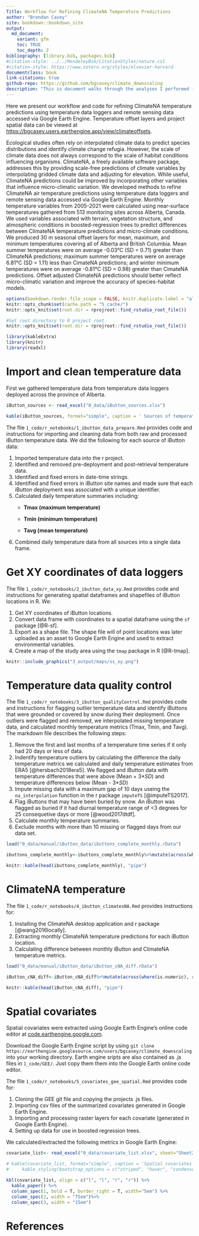 ```yaml
---
Title: Workflow for Refining ClimateNA Temperature Predictions
author: "Brendan Casey"
site: bookdown::bookdown_site
output: 
  md_document:
    variant: gfm
    toc: TRUE
    toc_depth: 2
bibliography: [library.bib, packages.bib]
#citation-style: ../../MendeleyBib/CitationStyles/nature.csl
#citation-style: https://www.zotero.org/styles/elsevier-harvard
documentclass: book
link-citations: true
github-repo: https://github.com/bgcasey/climate_downscaling
description: "This is document walks through the analyses I performed for this research."
---
```


Here we present our workflow and code for refining ClimateNA temperature predictions using temperature data loggers and remote sensing data accessed via Google Earth Engine. Temperature offset layers and project spatial data can be viewed at <https://bgcasey.users.earthengine.app/view/climateoffsets>.

Ecological studies often rely on interpolated climate data to predict species distributions and identify climate change refugia. However, the scale of climate data does not always correspond to the scale of habitat conditions influencing organisms. ClimateNA, a freely available software package, addresses this by providing scale-free predictions of climate variables by interpolating gridded climate data and adjusting for elevation. While useful, ClimateNA predictions could be improved by incorporating other variables that influence micro-climatic variation. We developed methods to refine ClimateNA air temperature predictions using temperature data loggers and remote sensing data accessed via Google Earth Engine. Monthly temperature variables from 2005-2021 were calculated using near-surface temperatures gathered from 513 monitoring sites across Alberta, Canada. We used variables associated with terrain, vegetation structure, and atmospheric conditions in boosted-regression trees to predict differences between ClimateNA temperature predictions and micro-climate conditions. We produced 30 m seasonal offset layers for mean, maximum, and minimum temperatures covering all of Alberta and British Columbia. Mean summer temperatures were on average -0.03°C (SD = 0.71) greater than ClimateNA predictions; maximum summer temperatures were on average 6.81°C (SD = 1.11) less than CimateNA predictions; and winter minimum temperatures were on average -0.81°C (SD = 0.98) greater than CimateNA predictions. Offset adjusted ClimateNA predictions should better reflect micro-climatic variation and improve the accuracy of species-habitat models.

```r
options(bookdown.render.file_scope = FALSE, knitr.duplicate.label = "allow") 
knitr::opts_chunk$set(cache.path = "5_cache/")
knitr::opts_knit$set(root.dir = rprojroot::find_rstudio_root_file())
```

```r
#Set root directory to R project root
knitr::opts_knit$set(root.dir = rprojroot::find_rstudio_root_file())
```

```r
library(kableExtra)
library(knitr)
library(readxl)
```

# Import and clean temperature data

First we gathered temperature data from temperature data loggers deployed across the province of Alberta.

```r
iButton_sources <- read_excel("0_data/iButton_sources.xlsx")

kable(iButton_sources, format="simple", caption = ' Sources of temperature data loggers.')
```

The file `1_code/r_notebooks/1_ibutton_data_prepare.Rmd` provides code and instructions for importing and cleaning data from both raw and processed iButton temperature data. We did the following for each source of iButton data:

1.  Imported temperature data into the r project.
2.  Identified and removed pre-deployment and post-retrieval temperature data.
3.  Identified and fixed errors in date-time strings.
4.  Identified and fixed errors in iButton site names and made sure that each iButton deployment was associated with a unique identifier.
5.  Calculated daily temperature summaries including:
    -   **Tmax (maximum temperature)**

    -   **Tmin (minimum temperature)**

    -   **Tavg (mean temperature)**
6.  Combined daily temperature data from all sources into a single data frame.

# Get XY coordinates of data loggers

The file `1_code/r_notebooks/2_ibutton_data_xy.Rmd` provides code and instructions for generating spatial dataframes and shapefiles of iButton locations in R. We:

1.  Get XY coordinates of iButton locations.
2.  Convert data frame with coordinates to a spatial dataframe using the `sf` package [@R-sf].
3.  Export as a shape file. The shape file will of point locations was later uploaded as an asset to Google Earth Engine and used to extract environmental variables.
4.  Create a map of the study area using the `tmap` package in R [@R-tmap].

```r
knitr::include_graphics("3_output/maps/ss_xy.png")
```

# Temperature data quality control

The file `1_code/r_notebooks/3_ibutton_qualityControl.Rmd` provides code and instructions for flagging outlier temperature data and identify iButtons that were grounded or covered by snow during their deployment. Once outliers were flagged and removed, we interpolated missing temperature data, and calculated monthly temperature metrics (Tmax, Tmin, and Tavg). The markdown file describes the following steps:

1.  Remove the first and last months of a temperature time series if it only had 20 days or less of data.
2.  Indentify temperature outliers by calculating the difference the daily temperature metrics we calculated and daily temperature estimates from ERA5 [@hersbach2018era5]. We flagged and iButton data with temperature differences that were above (Mean + 3\**SD*) and temperature differences below (Mean - 3\**SD*)
3.  Impute missing data with a maximum gap of 10 days useing the `na_interpolation` function in the r package `imputeTS` [@imputeTS2017].
4.  Flag iButtons that may have been buried by snow. An iButton was flagged as buried if it had diurnal temperature range of \<3 degrees for 25 consequetive days or more [@wood2017dtdf].
5.  Calculate monthly temperature summaries.
6.  Exclude months with more than 10 missing or flagged days from our data set.

```r
load("0_data/manual/iButton_data/ibuttons_complete_monthly.rData")

ibuttons_complete_monthly<-ibuttons_complete_monthly%>%mutate(across(where(is.numeric), round, 3))

knitr::kable(head(ibuttons_complete_monthly), "pipe") 
```

# ClimateNA temperature

The file `1_code/r_notebooks/4_ibutton_climatesNA.Rmd` provides instructions for:

1.  Installing the ClimateNA desktop application and r package [@wang2016locally].
2.  Extracting monthly ClimateNA temperature predictions for each iButton location.
3.  Calculating difference between monthly iButton and ClimateNA temperature metrics.

```r
load("0_data/manual/iButton_data/iButton_cNA_diff.rData")

iButton_cNA_diff<-iButton_cNA_diff%>%mutate(across(where(is.numeric), round, 3))

knitr::kable(head(iButton_cNA_diff), "pipe") 
```

# Spatial covariates

Spatial covariates were extracted using Google Earth Engine's online code editor at [code.earthengine.google.com](http://code.earthengine.google.com/).

Download the Google Earth Engine script by using `git clone https://earthengine.googlesource.com/users/bgcasey/climate_downscaling` into your working directory. Earth engine sripts are also contained as .js files in `1_code/GEE/`. Just copy them them into the Google Earth online code editor.

The file `1_code/r_notebooks/5_covariates_gee_spatial.Rmd` provides code for:

1.  Cloning the GEE git file and copying the projects .js files.
2.  Importing csv files of the summarized covariates generated in Google Earth Engine.
3.  Importing and processing raster layers for each covariate (generated in Google Earth Engine).
4.  Setting up data for use in boosted regression trees.

We calculated/extracted the following metrics in Google Earth Engine:

```r
covariate_list<- read_excel("0_data/covariate_list.xlsx", sheet="Sheet2")

# kable(covariate_list, format="simple", caption = 'Spatial covariates evaluated and used in our analysis.')%>%
#     kable_styling(bootstrap_options = c("striped", "hover", "condensed", "responsive"))

kbl(covariate_list, align = c("l", "l", "r", "r")) %>%
  kable_paper() %>%
  column_spec(1, bold = T, border_right = T, width="5em") %>%
  column_spec(2, width = "75em")%>%
  column_spec(3, width = "15em")

```

# References

::: {#refs}
:::

<!--chapter:end:index.Rmd-->

